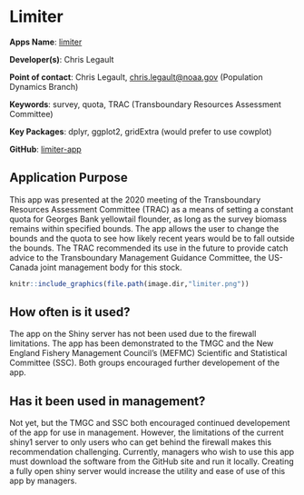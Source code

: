 # Limiter

**Apps Name**: [limiter](http://shiny1.nefsc.noaa.gov:3838/clegault/limiter/)

**Developer(s)**: Chris Legault
  
**Point of contact**: Chris Legault, <chris.legault@noaa.gov> (Population Dynamics Branch)
  
**Keywords**: survey, quota, TRAC (Transboundary Resources Assessment Committee)

**Key Packages**: dplyr, ggplot2, gridExtra (would prefer to use cowplot)

**GitHub**: [limiter-app](https://github.com/cmlegault/limiter)

## Application Purpose

This app was presented at the 2020 meeting of the Transboundary Resources Assessment Committee (TRAC) as a means of setting a constant quota for Georges Bank yellowtail flounder, as long as the survey biomass remains within specified bounds. The app allows the user to change the bounds and the quota to see how likely recent years would be to fall outside the bounds. The TRAC recommended its use in the future to provide catch advice to the Transboundary Management Guidance Committee, the US-Canada joint management body for this stock. 

```{r, echo=FALSE}
knitr::include_graphics(file.path(image.dir,"limiter.png"))
```


## How often is it used? 

The app on the Shiny server has not been used due to the firewall limitations. The app has been demonstrated to the TMGC and the New England Fishery Management Council's (MEFMC) Scientific and Statistical Committee (SSC). Both groups encouraged further developement of the app.

## Has it been used in management?

Not yet, but the TMGC and SSC both encouraged continued developement of the app for use in management. However, the limitations of the current shiny1 server to only users who can get behind the firewall makes this recommendation challenging. Currently, managers who wish to use this app must download the software from the GitHub site and run it locally. Creating a fully open shiny server would increase the utility and ease of use of this app by managers.

